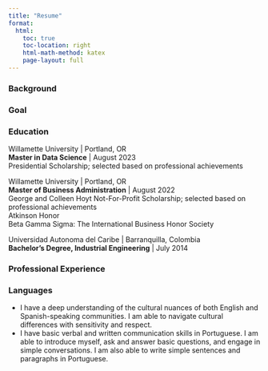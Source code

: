 ```yaml
---
title: "Resume"
format:
  html:
    toc: true
    toc-location: right
    html-math-method: katex
    page-layout: full
---
```


### Background


### Goal



### Education

Willamette University \| Portland, OR\
**Master in Data Science** \| August 2023\
Presidential Scholarship; selected based on professional achievements\

Willamette University \| Portland, OR\
**Master of Business Administration** \| August 2022\
George and Colleen Hoyt Not-For-Profit Scholarship; selected based on professional achievements\
Atkinson Honor\
Beta Gamma Sigma: The International Business Honor Society\

Universidad Autonoma del Caribe \| Barranquilla, Colombia\
**Bachelor's Degree, Industrial Engineering** \| July 2014\


### Professional Experience



### Languages

-   I have a deep understanding of the cultural nuances of both English and Spanish-speaking communities. I am able to navigate cultural differences with sensitivity and respect.
-   I have basic verbal and written communication skills in Portuguese. I am able to introduce myself, ask and answer basic questions, and engage in simple conversations. I am also able to write simple sentences and paragraphs in Portuguese.
